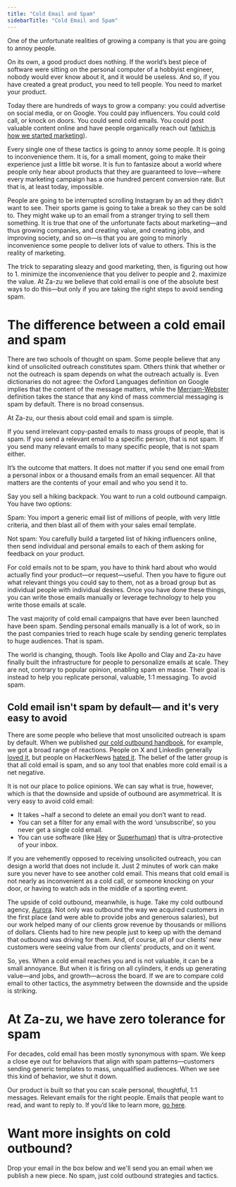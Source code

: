 ```yaml
---
title: "Cold Email and Spam"
sidebarTitle: "Cold Email and Spam"
---
```



One of the unfortunate realities of growing a company is that you are going to annoy people.

On its own, a good product does nothing. If the world’s best piece of software were sitting on the personal computer of a hobbyist engineer, nobody would ever know about it, and it would be useless. And so, if you have created a great product, you need to tell people. You need to market your product.

Today there are hundreds of ways to grow a company: you could advertise on social media, or on Google. You could pay influencers. You could cold call, or knock on doors. You could send cold emails. You could post valuable content online and have people organically reach out ([which is how we started marketing](/handbook/intro)).

Every single one of these tactics is going to annoy some people. It is going to inconvenience them. It is, for a small moment, going to make their experience just a little bit worse. It is fun to fantasize about a world where people only hear about products that they are guaranteed to love—where every marketing campaign has a one hundred percent conversion rate. But that is, at least today, impossible.

People are going to be interrupted scrolling Instagram by an ad they didn’t want to see. Their sports game is going to take a break so they can be sold to. They might wake up to an email from a stranger trying to sell them something. It is true that one of the unfortunate facts about marketing—and thus growing companies, and creating value, and creating jobs, and improving society, and so on—is that you are going to minorly inconvenience some people to deliver lots of value to others. This is the reality of marketing.

The trick to separating sleazy and good marketing, then, is figuring out how to 1. minimize the inconvenience that you deliver to people and 2. maximize the value. At Za-zu we believe that cold email is one of the absolute best ways to do this—but only if you are taking the right steps to avoid sending spam.

# The difference between a cold email and spam

There are two schools of thought on spam. Some people believe that any kind of unsolicited outreach constitutes spam. Others think that whether or not the outreach is spam depends on what the outreach actually is. Even dictionaries do not agree: the Oxford Languages definition on Google implies that the content of the message matters, while the [Merriam-Webster](https://www.merriam-webster.com/dictionary/spam) definition takes the stance that any kind of mass commercial messaging is spam by default. There is no broad consensus.

At Za-zu, our thesis about cold email and spam is simple.

If you send irrelevant copy-pasted emails to mass groups of people, that is spam. If you send a relevant email to a specific person, that is not spam. If you send many relevant emails to many specific people, that is not spam either.

It’s the outcome that matters. It does not matter if you send one email from a personal inbox or a thousand emails from an email sequencer. All that matters are the contents of your email and who you send it to.

Say you sell a hiking backpack. You want to run a cold outbound campaign. You have two options:

Spam: You import a generic email list of millions of people, with very little criteria, and then blast all of them with your sales email template.

Not spam: You carefully build a targeted list of hiking influencers online, then send individual and personal emails to each of them asking for feedback on your product.

For cold emails not to be spam, you have to think hard about who would actually find your product—or request—useful. Then you have to figure out what relevant things you could say to them, not as a broad group but as individual people with individual desires. Once you have done these things, you can write those emails manually or leverage technology to help you write those emails at scale.

The vast majority of cold email campaigns that have ever been launched have been spam. Sending personal emails manually is a lot of work, so in the past companies tried to reach huge scale by sending generic templates to huge audiences. That is spam.

The world is changing, though. Tools like Apollo and Clay and Za-zu have finally built the infrastructure for people to personalize emails at scale. They are not, contrary to popular opinion, enabling spam en masse. Their goal is instead to help you replicate personal, valuable, 1:1 messaging. To avoid spam.

## Cold email isn't spam by default— and it's very easy to avoid

There are some people who believe that most unsolicited outreach is spam by default. When we published [our cold outbound handbook](/handbook/intro), for example, we got a broad range of reactions. People on X and LinkedIn generally [loved it](https://x.com/kazanjy/status/1865532800033755192?s=46), but people on HackerNews [hated it](https://news.ycombinator.com/item?id=42357273). The belief of the latter group is that all cold email is spam, and so any tool that enables more cold email is a net negative.

It is not our place to police opinions. We can say what is true, however, which is that the downside and upside of outbound are asymmetrical. It is very easy to avoid cold email:

- It takes ~half a second to delete an email you don’t want to read.
- You can set a filter for any email with the word ‘unsubscribe’, so you never get a single cold email.
- You can use software (like [Hey](https://hey.com) or [Superhuman](https://superhuman.com)) that is ultra-protective of your inbox.

If you are vehemently opposed to receiving unsolicited outreach, you can design a world that does not include it. Just 2 minutes of work can make sure you never have to see another cold email. This means that cold email is not nearly as inconvenient as a cold call, or someone knocking on your door, or having to watch ads in the middle of a sporting event.

The upside of cold outbound, meanwhile, is huge. Take my cold outbound agency, [Aurora](https://helloaurora.com). Not only was outbound the way we acquired customers in the first place (and were able to provide jobs and generous salaries), but our work helped many of our clients grow revenue by thousands or millions of dollars. Clients had to hire new people just to keep up with the demand that outbound was driving for them. And, of course, all of our clients’ new customers were seeing value from our clients’ products, and on it went.

So, yes. When a cold email reaches you and is not valuable, it can be a small annoyance. But when it is firing on all cylinders, it ends up generating value—and jobs, and growth—across the board. If we are to compare cold email to other tactics, the asymmetry between the downside and the upside is striking.

# At Za-zu, we have zero tolerance for spam

For decades, cold email has been mostly synonymous with spam. We keep a close eye out for behaviors that align with spam patterns—customers sending generic templates to mass, unqualified audiences. When we see this kind of behavior, we shut it down.

Our product is built so that you can scale personal, thoughtful, 1:1 messages. Relevant emails for the right people. Emails that people want to read, and want to reply to. If you’d like to learn more, [go here](/).

# Want more insights on cold outbound?

Drop your email in the box below and we'll send you an email when we publish a new piece. No spam, just cold outbound strategies and tactics.

<Newsletter />